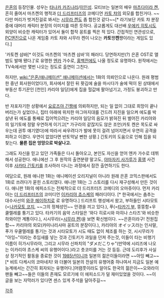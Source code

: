 [[은혼]]의 등장인물. 성우는 [[타나카 카즈나리]]/[[이인성]]. 모티브는 일본의 배우 [[마츠다이라 켄]], 흔히 줄여서 마츠켄의 행적과 [[더 드리프터즈]]의 코메디언 [[카토 챠]]의 외모를 합친거다. ~~다만 머리가 벗겨진걸로 봐서는 [[시무라 켄]]도 좀 합친것 같다~~[* 라기보단 카토 챠 분장 중에 대머리 캐릭터 분장의 이미지를 따른 듯하다. 공교롭게도 대선배 [[우에키 히토시]]도 외양이 비슷한 캐릭터가 있어서 둘이 합작 꽁트를 찍은 적 있다. 간접적인 연관성으로, [[PC엔진]]으로 나온 게임중 카토 챠와 시무라 켄이 나오는 '''카토'''쨩'''켄'''쨩이라는 게임도 있다.]

'카토켄 삼바[* 이것도 마츠켄의 '마츠켄 삼바'의 패러디. 당연하지만(?) 은혼 OST로 앨범도 발매 됐다.]'로 유명한 [[엔카]] 가수로, [[홍백전]]에도 나올 정도로 유명하다. 원작에서는 TV속에서만 몇번 나오는 정도로 출연이 그친다.

하지만, [[wiki:"은혼/애니메이션" 애니메이션]]에서는 1화의 의뢰인으로 나온다. 원래 평범한 중년 회사원이었다가, 회사에서 잘린 뒤 홧김에 술을 마시다가 술에 떡이 된 상태에서 부동산 투기꾼인 [천인] 카리야 일당]에게 집을 헐값에 팔아넘기고, 가정도 붕괴하고 만다.

반 자포자기한 상황에서 [[요로즈야 긴짱]]에 의뢰하지만, 되는 일 없이 그대로 희망이 끝나버리는가 싶었더니, 집터 아래에 위치한 마그마지대를 건드려 지진을 일으켜 에도를 박살낸 뒤 에도를 통째로 집어먹으려는 카리야 일당의 음모가 밝혀진 뒤 벌어진 카리야와의 일기토에 정말 우연하게 이기고[* 가구라의 같잖지도 않은 조언(카토 켄은 목도로 싸우는데 권투 얘기였다)에 따라서 싸우려다가 발에 못이 걸려 넘어지면서 우연히 공격을 피하고 이겼다. 우연이 없었다면 반토막날 뻔한 상황.] 긴토키의 도움으로 인해 집을 되찾는다. '''물론 집은 엉망으로 박살나고.''' 

그래도 자신을 믿고 있던 가족들은 다시 돌아오고, 본인도 자신을 얻어 엔카 가수로 데뷔해서 성공한다. 애니에선 그 후 원작의 출연분량 말고도, [[야마자키 사가루]]가 [[홍앵]] 사건 이후 [[사카타 긴토키]]를 조사하러 다니는 과정에서 잠깐 출연하기도 한다.

여담으로, 원래 애니판 1화는 애니메이션 오리지널이 아니라 원래 은혼 코믹스판에서도 1화로 쓰려다가 묻힌 스토리였다. 애니판 1화는 그 스토리를 다시 재구성해서 만든 것이다. 애니판 1화의 에피소드는 전체적으로 더 드리프터즈 코메디의 오마쥬이다. 먼저 카리야는 [[더 드리프터즈]]의 코미디언 [[이카리야 쵸스케]]의 패러디이다. [* 한국에서는 춤추는 대수사선의 [[와쿠 헤이하치로]] 로 유명하다.] 드리프트 행성에서 왔고, 부하들인 시타모토(=[[나카모토 코지]], ~~그의 정체성인~~ 안경을 끼고 있다.), 푸(=[[타카기 부]], 뚱뚱함+우쿨렐레를 퉁기고 있다. 타카기의 음악 스타일은 '와다 히로시와 마히나 스타즈'와 비슷한 하와이안 계통이다.), 시시무라(=[[시무라 켄]])을 보면 확신범이다. ~~은혼이라구! 전원집합~~ 카리야의 외모(카미나리사마 꽁트의 분장이다.), 카리야의 オイッス라는 인사말, 푸가 우쿨렐레를 퉁기는 것과 시타모토가 시도 때도 없이 체조를 하는 것, 시시무라가 "아잉~"이라는 추임새를 넣는 것과 긴토키가 과일을 던져 주는것, 이들이 타는 비행기 이름이 히가시무라야, 그리고 시무라 신파치의 "ダメだこりゃ"(만약에 시리즈에 나오는 이카리야 쵸스케 씨의 유행어이다.)라고 츳코미를 거는 것 등등. 근데 도리후가 사실상 정기적인 활동을 종료한 것이 [[1985년]]이니까 일본의 젊은이들이라면 ~~아잉 빼고~~[* 비트 다케시의 코마네치! 와 더불어 일본의 전설의 유행어중 하나여서 지금도 일본 예능계에서는 간간히 회자되는 유행어다.]어렴풋이라도 알아도 한국의 젊은이~~오와라이 팬들 빼고~~들은 이들의 존재도 모르기에 이 에피소드가 덜 재미있었을 것이다. ~~이 글을 보는 자막러가 있다면 센스 있게 주석을 달아주길~~

[[각주]]
